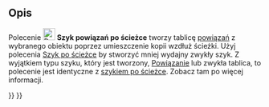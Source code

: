 <languages/>

{{Docnav/pl
|[[Draft_PathArray/pl|Szyk po ścieżce]]
|[[Draft_PointArray/pl|Szyk z punktów]]
|[[Draft_Workbench/pl|środowisko pracy Rysunek Roboczy]]
|IconL=Draft_PathArray.svg
|IconR=Draft_PointArray.svg
|IconC=Workbench_Draft.svg
}}

{{GuiCommand
|Name=Draft PathLinkArray
|Name/pl=Rysunek Roboczy: Szyk powiązań po ścieżce
|MenuLocation=Modyfikacja → Narzędzia szyku → Szyk powiązań po ścieżce
|Workbenches=[[Draft_Workbench/pl|Rysunek Roboczy]]
|Version=0.19
|SeeAlso=[[Draft_OrthoArray/pl|Szyk ortogonalny]], [[Draft_PolarArray/pl|Szyk biegunowy]], [[Draft_CircularArray/pl|Szyk kołowy]], [[Draft_PathArray/pl|Szyk po ścieżce]], [[Draft_PointArray/pl|Szyk z punktów]], [[Draft_PointLinkArray/pl|Szyk powiązań w punktach]]
}}

<span id="Description"></span>
==Opis==

Polecenie [[Image:Draft_PathLinkArray.svg|24px]] '''Szyk powiązań po ścieżce''' tworzy tablicę [[App_Link/pl|powiązań]] z wybranego obiektu poprzez umieszczenie kopii wzdłuż ścieżki. Użyj polecenia [[Draft_PathArray/pl|Szyk po ścieżce]] by stworzyć mniej wydajny zwykły szyk. Z wyjątkiem typu szyku, który jest tworzony, [[App_Link/pl|Powiązanie]] lub zwykła tablica, to polecenie jest identyczne z [[Draft_PathArray/pl|szykiem po ścieżce]]. Zobacz tam po więcej informacji.


{{Docnav/pl
|[[Draft_PathArray/pl|Szyk po ścieżce]]
|[[Draft_PointArray/pl|Szyk z punktów]]
|[[Draft_Workbench/pl|Środowisko pracy Rysunek Roboczy]]
|IconL=Draft_PathArray.svg
|IconR=Draft_PointArray.svg
|IconC=Workbench_Draft.svg
}}

{{Draft Tools navi{{#translation:}}}}
{{Userdocnavi{{#translation:}}}}